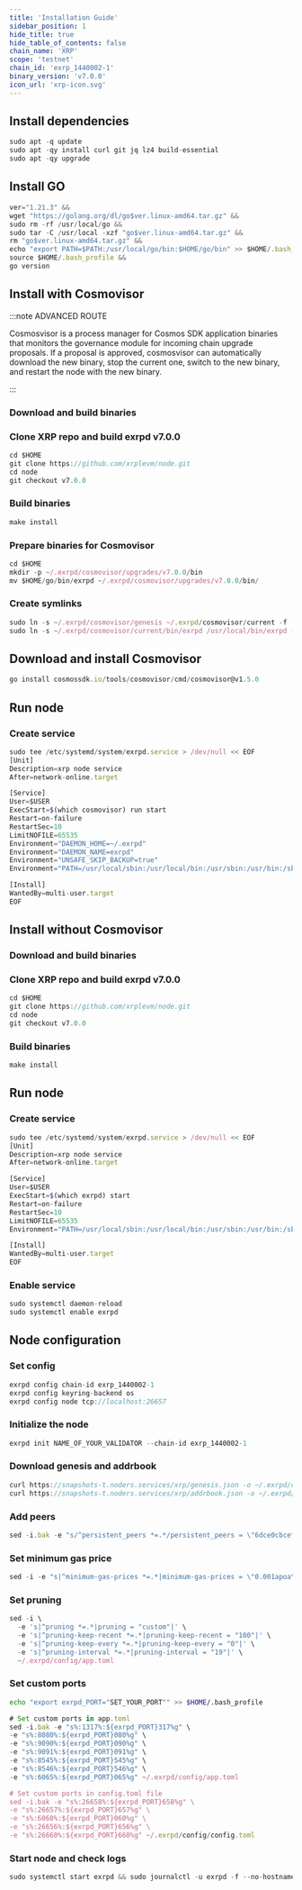 ```yaml
---
title: 'Installation Guide'
sidebar_position: 1
hide_title: true
hide_table_of_contents: false
chain_name: 'XRP'
scope: 'testnet'
chain_id: 'exrp_1440002-1'
binary_version: 'v7.0.0'
icon_url: 'xrp-icon.svg'
---
```



<PageTitle
  iconUrl="img/xrp-icon.svg"
  title="XRP Installation Guide"
  chainId="exrp_1440002-1"
  version="v7.0.0"
/>

## Install dependencies

```js
sudo apt -q update
sudo apt -qy install curl git jq lz4 build-essential
sudo apt -qy upgrade
```

## Install GO

```js
ver="1.21.3" &&
wget "https://golang.org/dl/go$ver.linux-amd64.tar.gz" &&
sudo rm -rf /usr/local/go &&
sudo tar -C /usr/local -xzf "go$ver.linux-amd64.tar.gz" &&
rm "go$ver.linux-amd64.tar.gz" &&
echo "export PATH=$PATH:/usr/local/go/bin:$HOME/go/bin" >> $HOME/.bash_profile &&
source $HOME/.bash_profile &&
go version
```

## Install with Cosmovisor

:::note ADVANCED ROUTE

Cosmosvisor is a process manager for Cosmos SDK application binaries that monitors the governance module for incoming chain upgrade proposals. If a proposal is approved, cosmosvisor can automatically download the new binary, stop the current one, switch to the new binary, and restart the node with the new binary.

:::

### Download and build binaries

### Clone XRP repo and build exrpd v7.0.0

```js
cd $HOME
git clone https://github.com/xrplevm/node.git
cd node
git checkout v7.0.0
```

### Build binaries

```js
make install
```

### Prepare binaries for Cosmovisor

```js
cd $HOME
mkdir -p ~/.exrpd/cosmovisor/upgrades/v7.0.0/bin
mv $HOME/go/bin/exrpd ~/.exrpd/cosmovisor/upgrades/v7.0.0/bin/
```

### Create symlinks

```js
sudo ln -s ~/.exrpd/cosmovisor/genesis ~/.exrpd/cosmovisor/current -f
sudo ln -s ~/.exrpd/cosmovisor/current/bin/exrpd /usr/local/bin/exrpd -f
```

## Download and install Cosmovisor

```js
go install cosmossdk.io/tools/cosmovisor/cmd/cosmovisor@v1.5.0
```

## Run node

### Create service

```js
sudo tee /etc/systemd/system/exrpd.service > /dev/null << EOF
[Unit]
Description=xrp node service
After=network-online.target

[Service]
User=$USER
ExecStart=$(which cosmovisor) run start
Restart=on-failure
RestartSec=10
LimitNOFILE=65535
Environment="DAEMON_HOME=~/.exrpd"
Environment="DAEMON_NAME=exrpd"
Environment="UNSAFE_SKIP_BACKUP=true"
Environment="PATH=/usr/local/sbin:/usr/local/bin:/usr/sbin:/usr/bin:/sbin:/bin:/usr/games:/usr/local/games:/snap/bin:~/.exrpd/cosmovisor/current/bin"

[Install]
WantedBy=multi-user.target
EOF
```

## Install without Cosmovisor

### Download and build binaries

### Clone XRP repo and build exrpd v7.0.0

```js
cd $HOME
git clone https://github.com/xrplevm/node.git
cd node
git checkout v7.0.0
```

### Build binaries

```js
make install
```

## Run node

### Create service

```js
sudo tee /etc/systemd/system/exrpd.service > /dev/null << EOF
[Unit]
Description=xrp node service
After=network-online.target

[Service]
User=$USER
ExecStart=$(which exrpd) start
Restart=on-failure
RestartSec=10
LimitNOFILE=65535
Environment="PATH=/usr/local/sbin:/usr/local/bin:/usr/sbin:/usr/bin:/sbin:/bin:/usr/games:/usr/local/games:/snap/bin"

[Install]
WantedBy=multi-user.target
EOF
```

### Enable service

```js
sudo systemctl daemon-reload
sudo systemctl enable exrpd
```

## Node configuration

### Set config

```js
exrpd config chain-id exrp_1440002-1
exrpd config keyring-backend os
exrpd config node tcp://localhost:26657
```

### Initialize the node

```js
exrpd init NAME_OF_YOUR_VALIDATOR --chain-id exrp_1440002-1
```

### Download genesis and addrbook

```js
curl https://snapshots-t.noders.services/xrp/genesis.json -o ~/.exrpd/config/genesis.json
curl https://snapshots-t.noders.services/xrp/addrbook.json -o ~/.exrpd/config/addrbook.json
```

### Add peers

```js
sed -i.bak -e "s/^persistent_peers *=.*/persistent_peers = \"6dce0cbcef3fc253a5a3bdaf22985163586175c9@xrp-t-rpc.noders.services:37956\"/" ~/.exrpd/config/config.toml
```

### Set minimum gas price

```js
sed -i -e "s|^minimum-gas-prices *=.*|minimum-gas-prices = \"0.001apoa\"|" ~/.exrpd/config/app.toml
```

### Set pruning

```js
sed -i \
  -e 's|^pruning *=.*|pruning = "custom"|' \
  -e 's|^pruning-keep-recent *=.*|pruning-keep-recent = "100"|' \
  -e 's|^pruning-keep-every *=.*|pruning-keep-every = "0"|' \
  -e 's|^pruning-interval *=.*|pruning-interval = "19"|' \
  ~/.exrpd/config/app.toml
```

### Set custom ports

```bash
echo "export exrpd_PORT="SET_YOUR_PORT"" >> $HOME/.bash_profile
```

```js
# Set custom ports in app.toml
sed -i.bak -e "s%:1317%:${exrpd_PORT}317%g" \
-e "s%:8080%:${exrpd_PORT}080%g" \
-e "s%:9090%:${exrpd_PORT}090%g" \
-e "s%:9091%:${exrpd_PORT}091%g" \
-e "s%:8545%:${exrpd_PORT}545%g" \
-e "s%:8546%:${exrpd_PORT}546%g" \
-e "s%:6065%:${exrpd_PORT}065%g" ~/.exrpd/config/app.toml

# Set custom ports in config.toml file
sed -i.bak -e "s%:26658%:${exrpd_PORT}658%g" \
-e "s%:26657%:${exrpd_PORT}657%g" \
-e "s%:6060%:${exrpd_PORT}060%g" \
-e "s%:26656%:${exrpd_PORT}656%g" \
-e "s%:26660%:${exrpd_PORT}660%g" ~/.exrpd/config/config.toml
```

### Start node and check logs

```js
sudo systemctl start exrpd && sudo journalctl -u exrpd -f --no-hostname -o cat
```
